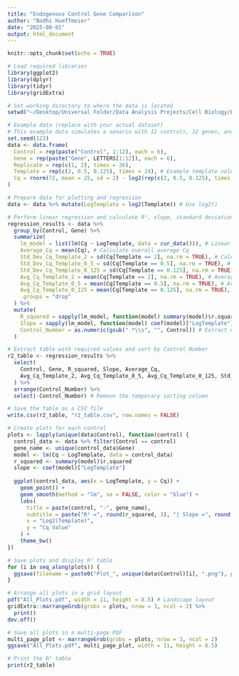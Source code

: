 ```yaml
---
title: "Endogenous Control Gene Comparison"
author: "Bodhi Hueffmeier"
date: "2025-08-01"
output: html_document
---
```


```r
knitr::opts_chunk$set(echo = TRUE)
```

```r

# Load required libraries
library(ggplot2)
library(dplyr)
library(tidyr)
library(gridExtra)

# Set working directory to where the data is located
setwd("~/Desktop/Universal Folder/Data Analysis Projects/Cell Biology/Endogenous Control Gene Comparison")

# Example data (replace with your actual dataset)
# This example data simulates a senario with 12 controls, 12 genes, and 6 replicates per control-gene combination.
set.seed(123)
data <- data.frame(
  Control = rep(paste("Control", 1:12), each = 6),
  Gene = rep(paste("Gene", LETTERS[1:12]), each = 6),
  Replicate = rep(c(1, 2), times = 36),
  Template = rep(c(2, 0.5, 0.125), times = 24), # Example template volumes that correspond to different dilutions
  Cq = rnorm(72, mean = 25, sd = 2) - log2(rep(c(2, 0.5, 0.125), times = 24)) * 3
)

# Prepare data for plotting and regression
data <- data %>% mutate(LogTemplate = log2(Template)) # Use log2()

# Perform linear regression and calculate R², slope, standard deviation, and average Cq for specific Template values
regression_results <- data %>%
  group_by(Control, Gene) %>%
  summarize(
    lm_model = list(lm(Cq ~ LogTemplate, data = cur_data())), # Linear model
    Average_Cq = mean(Cq), # Calculate overall average Cq
    Std_Dev_Cq_Template_2 = sd(Cq[Template == 2], na.rm = TRUE), # Calculate standard deviation of Cq where Template = 2
    Std_Dev_Cq_Template_0_5 = sd(Cq[Template == 0.5], na.rm = TRUE), # Calculate standard deviation of Cq where Template = 0.5
    Std_Dev_Cq_Template_0_125 = sd(Cq[Template == 0.125], na.rm = TRUE), # Calculate standard deviation of Cq where Template = 0.125
    Avg_Cq_Template_2 = mean(Cq[Template == 2], na.rm = TRUE), # Average Cq where Template = 2
    Avg_Cq_Template_0_5 = mean(Cq[Template == 0.5], na.rm = TRUE), # Average Cq where Template = 0.5
    Avg_Cq_Template_0_125 = mean(Cq[Template == 0.125], na.rm = TRUE), # Average Cq where Template = 0.125
    .groups = "drop"
  ) %>%
  mutate(
    R_squared = sapply(lm_model, function(model) summary(model)$r.squared), # Extract R²
    Slope = sapply(lm_model, function(model) coef(model)["LogTemplate"]), # Extract slope
    Control_Number = as.numeric(gsub(".*\\s", "", Control)) # Extract numeric part of Control
  )

# Extract table with required values and sort by Control_Number
r2_table <- regression_results %>%
  select(
    Control, Gene, R_squared, Slope, Average_Cq, 
    Avg_Cq_Template_2, Avg_Cq_Template_0_5, Avg_Cq_Template_0_125, Std_Dev_Cq_Template_2, Std_Dev_Cq_Template_0_5, Std_Dev_Cq_Template_0_125, Control_Number
  ) %>%
  arrange(Control_Number) %>%
  select(-Control_Number) # Remove the temporary sorting column

# Save the table as a CSV file
write.csv(r2_table, "r2_table.csv", row.names = FALSE)

# Create plots for each control
plots <- lapply(unique(data$Control), function(control) {
  control_data <- data %>% filter(Control == control)
  gene_name <- unique(control_data$Gene)
  model <- lm(Cq ~ LogTemplate, data = control_data)
  r_squared <- summary(model)$r.squared
  slope <- coef(model)["LogTemplate"]
  
  ggplot(control_data, aes(x = LogTemplate, y = Cq)) +
    geom_point() +
    geom_smooth(method = "lm", se = FALSE, color = "blue") +
    labs(
      title = paste(control, "-", gene_name),
      subtitle = paste("R² =", round(r_squared, 3), "| Slope =", round(slope, 3)),
      x = "Log2(Template)",
      y = "Cq Value"
    ) +
    theme_bw()
})

# Save plots and display R² table
for (i in seq_along(plots)) {
  ggsave(filename = paste0("Plot_", unique(data$Control)[i], ".png"), plot = plots[[i]])
}

# Arrange all plots in a grid layout
pdf("All_Plots.pdf", width = 11, height = 8.5) # Landscape layout
gridExtra::marrangeGrob(grobs = plots, nrow = 3, ncol = 2) %>% 
  print()
dev.off()

# Save all plots in a multi-page PDF
multi_page_plot <- marrangeGrob(grobs = plots, nrow = 3, ncol = 2)
ggsave("All_Plots.pdf", multi_page_plot, width = 11, height = 8.5)

# Print the R² table
print(r2_table)
```


